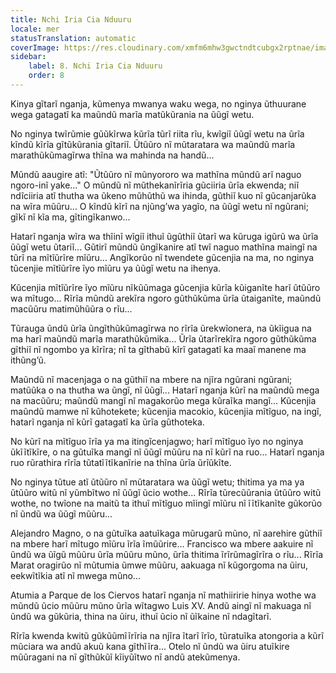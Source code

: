 ```yaml
---
title: Nchi Iria Cia Nduuru
locale: mer
statusTranslation: automatic
coverImage: https://res.cloudinary.com/xmfm6mhw3gwctndtcubgx2rptnae/image/upload/v1740468922/small_cover_tratado_de_psicologia_revolucionaria_a4c0dca4e0.webp
sidebar:
    label: 8. Nchi Iria Cia Nduuru
    order: 8
---
```

Kinya gĩtarĩ nganja, kũmenya mwanya waku wega, no nginya ũthuurane wega gatagatĩ ka maũndũ marĩa matũkũrania na ũũgĩ wetu.

No nginya twĩrũmie gũũkĩrwa kũrĩa tũrĩ riita rĩu, kwĩgiĩ ũũgĩ wetu na ũrĩa kĩndũ kĩrĩa gĩtũkũrania gĩtariĩ. Ũtũũro nĩ mũtaratara wa maũndũ marĩa marathũkũmagĩrwa thĩna wa mahinda na handũ...

Mũndũ aaugire atĩ: "Ũtũũro nĩ mũnyororo wa mathĩna mũndũ arĩ naguo ngoro-inĩ yake..." O mũndũ nĩ mũthekanĩrĩria gũciiria ũrĩa ekwenda; niĩ ndĩciiria atĩ thutha wa ũkeno mũhũthũ wa ihinda, gũthiĩ kuo nĩ gũcanjarũka na wĩra mũũru... O kĩndũ kĩrĩ na njũng’wa yagĩo, na ũũgĩ wetu nĩ ngũrani; gĩkĩ nĩ kĩa ma, gĩtingĩkanwo...

Hatarĩ nganja wĩra wa thĩinĩ wĩgiĩ ithuĩ ũgũthiĩ ũtarĩ wa kũruga igũrũ wa ũrĩa ũũgĩ wetu ũtariĩ... Gũtirĩ mũndũ ũngĩkanire atĩ twĩ naguo mathĩna maingĩ na tũrĩ na mĩtĩũrĩre mĩũru... Angĩkorũo nĩ twendete gũcenjia na ma, no nginya tũcenjie mĩtĩũrĩre ĩyo mĩũru ya ũũgĩ wetu na ihenya.

Kũcenjia mĩtĩũrĩre ĩyo mĩũru nĩkũũmaga gũcenjia kũrĩa kũiganĩte harĩ ũtũũro wa mĩtugo... Rĩrĩa mũndũ arekĩra ngoro gũthũkũma ũrĩa ũtaiganĩte, maũndũ macũũru matimũhũũra o rĩu...

Tũrauga ũndũ ũrĩa ũngĩthũkũmagĩrwa no rĩrĩa ũrekwĩonera, na ũkĩigua na ma harĩ maũndũ marĩa marathũkũmika... Ũrĩa ũtarĩrekĩra ngoro gũthũkũma gĩthiĩ nĩ ngombo ya kĩrĩra; nĩ ta gĩthabũ kĩrĩ gatagatĩ ka maaĩ manene ma ithũng’ũ.

Maũndũ nĩ macenjaga o na gũthiĩ na mbere na njĩra ngũrani ngũrani; matũũka o na thutha wa ũngĩ, nĩ ũũgĩ... Hatarĩ nganja kũrĩ na maũndũ mega na macũũru; maũndũ mangĩ nĩ magakorũo mega kũraĩka mangĩ... Kũcenjia maũndũ mamwe nĩ kũhotekete; kũcenjia macokio, kũcenjia mĩtĩguo, na ingĩ, hatarĩ nganja nĩ kũrĩ gatagatĩ ka ũrĩa gũthoteka.

No kũrĩ na mĩtĩguo ĩrĩa ya ma itingĩcenjagwo; harĩ mĩtĩguo ĩyo no nginya ũkĩĩtĩkĩre, o na gũtuĩka mangĩ nĩ ũũgĩ mũũru na nĩ kũrĩ na ruo... Hatarĩ nganja ruo rũrathira rĩrĩa tũtatĩĩtĩkanĩrie na thĩna ũrĩa ũrĩũkĩte.

No nginya tũtue atĩ ũtũũro nĩ mũtaratara wa ũũgĩ wetu; thitima ya ma ya ũtũũro witũ nĩ yũmbĩtwo nĩ ũũgĩ ũcio wothe... Rĩrĩa tũrecũũrania ũtũũro witũ wothe, no twĩone na maitũ ta ithuĩ mĩtĩguo mĩingĩ mĩũru nĩ ĩĩtĩkanĩte gũkorũo nĩ ũndũ wa ũũgĩ mũũru...

Alejandro Magno, o na gũtuĩka aatuĩkaga mũrugarũ mũno, nĩ aarehire gũthiĩ na mbere harĩ mĩtugo mĩũru ĩrĩa ĩmũũrire... Francisco wa mbere aakuire nĩ ũndũ wa ũĩgũ mũũru ũrĩa mũũru mũno, ũrĩa thitima ĩrĩrũmagĩrĩra o rĩu... Rĩrĩa Marat oragirũo nĩ mũtumia ũmwe mũũru, aakuaga nĩ kũgorgoma na ũiru, eekwĩtĩkia atĩ nĩ mwega mũno...

Atumia a Parque de los Ciervos hatarĩ nganja nĩ mathiiririe hinya wothe wa mũndũ ũcio mũũru mũno ũrĩa wĩtagwo Luis XV. Andũ aingĩ nĩ makuaga nĩ ũndũ wa gũkũria, thina na ũiru, ithuĩ ũcio nĩ ũĩkaine nĩ ndagĩtarĩ.

Rĩrĩa kwenda kwitũ gũkũũmĩĩrĩria na njĩra ĩtarĩ ĩrĩo, tũratuĩka atongoria a kũrĩ mũciara wa andũ akuũ kana gĩthĩĩra... Otelo nĩ ũndũ wa ũiru atuĩkire mũũragani na nĩ gĩthũkũĩ kĩiyũĩtwo nĩ andũ atekũmenya.


